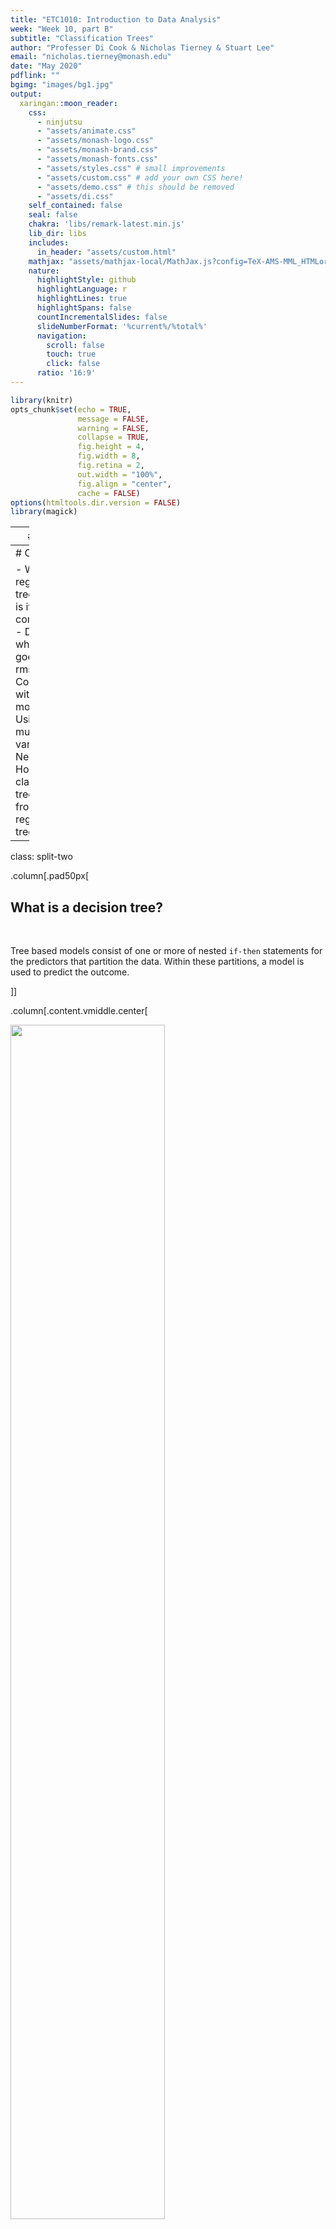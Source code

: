 ```yaml
---
title: "ETC1010: Introduction to Data Analysis"
week: "Week 10, part B"
subtitle: "Classification Trees"
author: "Professer Di Cook & Nicholas Tierney & Stuart Lee"
email: "nicholas.tierney@monash.edu"
date: "May 2020"
pdflink: ""
bgimg: "images/bg1.jpg"
output:
  xaringan::moon_reader:
    css:
      - ninjutsu 
      - "assets/animate.css"
      - "assets/monash-logo.css"
      - "assets/monash-brand.css"
      - "assets/monash-fonts.css"
      - "assets/styles.css" # small improvements
      - "assets/custom.css" # add your own CSS here!
      - "assets/demo.css" # this should be removed
      - "assets/di.css"
    self_contained: false 
    seal: false 
    chakra: 'libs/remark-latest.min.js'
    lib_dir: libs
    includes:
      in_header: "assets/custom.html"
    mathjax: "assets/mathjax-local/MathJax.js?config=TeX-AMS-MML_HTMLorMML"
    nature:
      highlightStyle: github 
      highlightLanguage: r 
      highlightLines: true
      highlightSpans: false 
      countIncrementalSlides: false
      slideNumberFormat: '%current%/%total%'
      navigation:
        scroll: false 
        touch: true
        click: false
      ratio: '16:9'
---
```



```r
library(knitr)
opts_chunk$set(echo = TRUE,   
               message = FALSE,
               warning = FALSE,
               collapse = TRUE,
               fig.height = 4,
               fig.width = 8,
               fig.retina = 2,
               out.width = "100%",
               fig.align = "center",
               cache = FALSE)
options(htmltools.dir.version = FALSE)
library(magick)
```

---
# recap

- networks

---
# Overview

- What is a regression tree?
- How is it computed?
- Deciding when its a good fit
  - rmse
- Comparison with linear models
- Using multiple variables
- Next class:
  - How a classification tree differs from a regression tree?

---

class: split-two

.column[.pad50px[

## What is a decision tree?

<br>

Tree based models consist of one or more of nested `if-then` statements for the predictors that partition the data. Within these partitions, a model is used to predict the outcome.

]]

.column[.content.vmiddle.center[


<img src="images/tree.jpg" style="width: 70%"/>

 .font_tiny[Source: [Egor Dezhic](becominghuman.ai)]


]]


---
## Classification trees

- A classification tree is used to predict a .orange[categorical response] and regression tree is used to predict a quantitative response
- Use a recursive binary splitting to grow a classification tree. That is, sequentially break the data into two subsets, typically using a single variable each time.
- The predicted value for a new observation, $x_0$, will be the .orange[most commonly occurring class] of training observations in the sub-region in which $x_0$ falls


---
class: middle center
# In class exercise!

Everyone in the class line up from tallest to shortest.

---

## Sorting algorithms

There are numerous sorting algorithms

<center>
<img src="images/sorting.gif" style="width:75%">
</center>

The "speed" of classification trees depends on how quickly one can sort. .green[[Source](www.sorting-algorithms.com)]


---

class: split-two

.column[.pad50px[

# What about two dimensions ?

Consider the dataset `Exam` where two exam scores are given for each student, 
and a class `Label` represents whether they passed or failed the course.


```r
data <- read.csv("data/Exam.csv", header=T)
```

```r
head(data,4)
```



]]

.column[.content.vmiddle.center[


```r
library(tidyverse)
ggplot(data, aes(x=Exam1, y=Exam2, color=factor(Label))) +
  geom_point(size=4) + 
  scale_color_brewer("", palette="Dark2") +
  theme_minimal() +
  theme(text = element_text(size=20)) 
```
]]


---
### Calculate the number of misclassifications along all splits for `Exam1` classifying according to the majority class for the left and right splits
 
<center>
<img src="images/two_d_cart.gif" style="width:70%">
</center>

Red dots are .orange["fails"], blue dots are .green["passes"], and crosses indicate misclassifications.

.font_tiny[Source: John Ormerod, U.Syd]
---

### Calculate the number of misclassifications along all splits for `Exam2` classifying according to the majority class for the top and bottom splits

<center>
<img src="images/two_d_cart2.gif" style="width:70%">
</center>

Red dots are .orange["fails"], blue dots are .green["passes"], and crosses indicate misclassifications.

.font_tiny[Source: John Ormerod, U.Syd]

---

## Combining the results from `Exam1` and `Exam2` splits

<br>

+ The minimum number of misclassifications from using all possible splits of `Exam1` was 19 when the value of `Exam1` was **56.7**
+ The minimum number of misclassifications from using all possible splits of `Exam2` was 23 when the value of `Exam2` was **52.5**

<br>

So we split on the best of these, i.e., split the data on `Exam1` at 56.7.
---
## Split criteria - purity/impurity metrics


- The .orange[Gini index] measures total variance across the $K$ classes:
	$$G = \sum_{k =1}^K \hat{p}_{mk}(1 - \hat{p}_{mk})$$
- .orange[Entropy] is defined as
	$$D = - \sum_{k =1}^K \hat{p}_{mk} log(\hat{p}_{mk})$$ 
- If all $\hat{p}_{mk}$’s close to zero or one, $G$ and $D$ are small.


---
class: split-two

.column[.pad50px[

## Example - predicting heart disease

<br>

$Y$: presence of heart disease (Yes/No)

$X$: heart and lung function measurements

<br>
<br>
```r
library(tidyverse)
library(ISLR)
library(rpart)
library(rpart.plot)
library(caret)
heart <- read_csv("http://faculty.marshall.usc.edu/gareth-james/ISL/Heart.csv") %>%
  dplyr::select(-X1) %>% mutate(AHD=factor(AHD))
heart <- heart %>% filter(!is.na(Ca)) %>% filter(!is.na(Thal))
colnames(heart)
```

]]

.column[.content.center[

```r
heart <- heart %>% dplyr::select(Age:AHD)
set.seed(2019)
tr_indx <- createDataPartition(heart$AHD)$Resample1
heart_tr <- heart[tr_indx,]
heart_ts <- heart[-tr_indx,]
heart_finalrp <- rpart(AHD~., data=heart_tr)
prp(heart_finalrp)
```



]]


---

class: split-two

.column[.pad50px[

## Deeper trees

<br>

Trees can be built deeper by:

- decreasing the value of the complexity parameter `cp`, which sets the difference between impurity values required to continue splitting.
- reducing  the `minsplit` and `minbucket` parameters,  which control the number of  observations  below splits are forbidden.

]]
.column[.content.vmiddle[

```r
heart_finalrp <- rpart(AHD~., data=heart_tr, control=rpart.control(minsplit=6, cp=0.02))
prp(heart_finalrp)
```
]]
---

Tabulate true vs predicted to make a .orange[confusion table]. 

<center>
<table>
<tr>  <td> </td><td> </td> <td colspan="2" align="center" > true </td> </tr>
<tr>  <td> </td><td> </td> <td align="center" bgcolor="#daf2e9" width="80px"> C1 (positive) </td> <td align="center" bgcolor="#daf2e9" width="80px"> C2 (negative) </td> </tr>
<tr height="50px">  <td> pred- </td><td bgcolor="#daf2e9"> C1 </td> <td align="center" bgcolor="#D3D3D3"> <em>a</em> </td> <td align="center" bgcolor="#D3D3D3"> <em>b</em> </td> </tr>
<tr height="50px">  <td>icted </td><td bgcolor="#daf2e9"> C2</td> <td align="center" bgcolor="#D3D3D3"> <em>c</em> </td> <td align="center" bgcolor="#D3D3D3"> <em>d</em> </td> </tr>
</table>
</center>

- .orange[Accuracy: *(a+d)/(a+b+c+d)*]
- .orange[Error: *(b+c)/(a+b+c+d)*]
- Sensitivity: *a/(a+c)*  (true positive, recall)
- Specificity: *d/(b+d)* (true negative)
- .orange[Balanced accuracy: *(sensitivity+specificity)/2*]

---

class: split-two

.column[.pad50px[

<center>
    Training confusion and error
</center>

```r
confusionMatrix(heart_tr$AHD, predict(heart_finalrp, newdata=heart_tr, type="class"))$table
confusionMatrix(heart_tr$AHD, predict(heart_finalrp, newdata=heart_tr, type="class"))$overall[1]
```
]]

.column[.pad50px[
<center>
    Test confusion and error
</center>
```r
confusionMatrix(heart_ts$AHD, predict(heart_finalrp, newdata=heart_ts, type="class"))$table
confusionMatrix(heart_ts$AHD, predict(heart_finalrp, newdata=heart_ts, type="class"))$overall[1]

```
]]

---
## Training vs testing performance

```r
# Decide on best model
heart_bigrp <- rpart(AHD~., data=heart_tr, control=rpart.control(minsplit=6, cp=0.005))
tr_err <- 1-confusionMatrix(factor(heart_tr$AHD), predict(heart_bigrp, newdata=heart_tr, type="class"))$overall[1]
ts_err <- 1-confusionMatrix(factor(heart_ts$AHD), predict(heart_bigrp, newdata=heart_ts, type="class"))$overall[1]
nnodes <- max(heart_bigrp$cptable[,2])+1
cp <- c(0.006, 0.007, 0.008, 0.009, 0.01, 0.02, 0.03, 0.04, 0.05, 0.1, 0.5)
for (i in 1:length(cp)) {
  heart_rp <- rpart(AHD~., data=heart_tr, control=rpart.control(minsplit=6, cp=cp[i]))
  tr_err <- c(tr_err, 1-confusionMatrix(heart_tr$AHD, predict(heart_rp, newdata=heart_tr, type="class"))$overall[1])
  ts_err <- c(ts_err, 1-confusionMatrix(heart_ts$AHD, predict(heart_rp, newdata=heart_ts, type="class"))$overall[1])
  nnodes <- c(nnodes, max(heart_rp$cptable[,2])+1)
}
heart_fit <- tibble(cp=c(0.005, cp), nnodes, train=tr_err, test=ts_err) %>% 
  gather(type, error, train, test) 
ggplot(heart_fit, aes(x=nnodes, y=error, colour=type)) + 
  geom_line() + scale_colour_brewer("", palette="Dark2") +
  xlab("Size of tree") + ylim(c(0,0.4))
```

```r
# Cross-validation, but it transforms catagorical variables to numeric
library(e1071)
caret.control <- trainControl(method = "repeatedcv",
                              number = 10,
                              repeats = 1)
heart_rp <- train(AHD~., 
                  data=heart,
                  method = "rpart",
                  trControl = caret.control,
                  tuneLength = 100)
prp(heart_rp$finalModel, digits=2, roundint=FALSE)
```


---
class: split-two

.column[.pad50px[

## Comparison with LDA

<br>

Look at the following classification problems and resultant decision boundaries for LDA (left) and CART (right). 

<br>

.green[What characteristics determine which method is more appropriate?]


]]

.column[.content.vmiddle.center[

<a href="http://www-bcf.usc.edu/~gareth/ISL/Chapter8/8.7.pdf" target="_BLANK"> <img src="images/8.7.png" style="width: 70%; align: center"/>  </a>


]]




---

class: split-two

.column[.pad50px[

## Example - Crabs

<br>

Physical measurements on WA crabs, males and females.

<br>

.font_small[*Data source*: Campbell, N. A. & Mahon, R. J. (1974)]

]]

.column[.content.vmiddle.center[



```r
crab <- read.csv("http://www.ggobi.org/book/data/australian-crabs.csv")
crab <- subset(crab, species=="Blue", select=c("sex", "FL", "RW"))
crab_rp <- rpart(sex~FL+RW, data=crab, parms = list(split = "information"), 
                 control = rpart.control(minsplit=3))
prp(crab_rp)
```

]]



---
## Example - Crabs

```r
ggplot(data=crab, aes(x=FL, y=RW, color=sex, shape=sex)) + 
  geom_point(alpha=0.7, size=3) + 
  scale_colour_brewer(palette="Dark2") +
  theme(aspect.ratio=1) + 
  geom_vline(xintercept=16, linetype=2) + 
  geom_segment(aes(x=7, xend=16, y=12, yend=12), color="black", linetype=2) +
  geom_segment(aes(x=12, xend=12, y=6, yend=12), color="black", linetype=2) + 
  geom_segment(aes(x=7, xend=16, y=8.1, yend=8.1), color="black", linetype=2) +
  geom_segment(aes(x=11, xend=11, y=8.1, yend=12), color="black", linetype=2) +
  geom_segment(aes(x=11, xend=16, y=11, yend=11), color="black", linetype=2) +
  geom_segment(aes(x=11, xend=11, y=8.1, yend=11), color="black", linetype=2) +
  geom_segment(aes(x=12, xend=16, y=11, yend=11), color="black", linetype=2) +
  geom_segment(aes(x=14, xend=14, y=11, yend=12), color="black", linetype=2) +
  geom_segment(aes(x=16, xend=21.3, y=16, yend=16), color="black", linetype=2)
```

---
class: split-50
layout: false

.column[.content.vmiddle.center[

Classification tree

```r
crab_grid <- expand.grid(FL=seq(7,22,0.25), RW=seq(6,17,0.25))
crab_grid$sex <- predict(crab_rp, newdata=crab_grid, type="class")
ggplot(data=crab_grid, aes(x=FL, y=RW, color=sex)) + 
  geom_point(alpha=0.3, size=3) + 
  geom_point(data=crab, aes(x=FL, y=RW, color=sex), shape=2, size=3) + 
  scale_colour_brewer(palette="Dark2") +
  theme_bw() + 
  theme(aspect.ratio=1, legend.position="none") 

```
]]
.column[.content.vmiddle.center[

Linear discriminant classifier

```r
library(MASS)
crab_lda <- lda(sex~FL+RW, data=crab, prior=c(0.5,0.5))
crab_grid$sex <- predict(crab_lda, newdata=crab_grid)$class
ggplot(data=crab_grid, aes(x=FL, y=RW, color=sex)) + 
  geom_point(alpha=0.3, size=3) + 
  geom_point(data=crab, aes(x=FL, y=RW, color=sex), shape=2, size=3) + 
  scale_colour_brewer(palette="Dark2") +
  theme_bw() + 
  theme(aspect.ratio=1, legend.position="none") 
```

]]

---
## Pros and cons


- The decision rules provided by trees are very easy to explain, and follow. A simple classification model.
- Trees can handle a mix of predictor types, categorical and quantitative.
- Trees efficiently operate when there are missing values in the predictors.
- Algorithm is greedy, a better final solution might be obtained by taking a second best split earlier.
- When separation is in linear combinations of variables trees struggle to provide a good classification

---
layout: false
# `r set.seed(2020); emo::ji("technologist")` Made by a human with a computer

### Slides at [https://iml.numbat.space](https://iml.numbat.space).
### Code and data at [https://github.com/numbats/iml](https://github.com/numbats/iml).
<br>

### Created using [R Markdown](https://rmarkdown.rstudio.com) with flair by [**xaringan**](https://github.com/yihui/xaringan), and [**kunoichi** (female ninja) style](https://github.com/emitanaka/ninja-theme).

<br> 
<a rel="license" href="http://creativecommons.org/licenses/by-sa/4.0/"><img alt="Creative Commons License" style="border-width:0" src="https://i.creativecommons.org/l/by-sa/4.0/88x31.png" /></a><br />This work is licensed under a <a rel="license" href="http://creativecommons.org/licenses/by-sa/4.0/">Creative Commons Attribution-ShareAlike 4.0 International License</a>.
